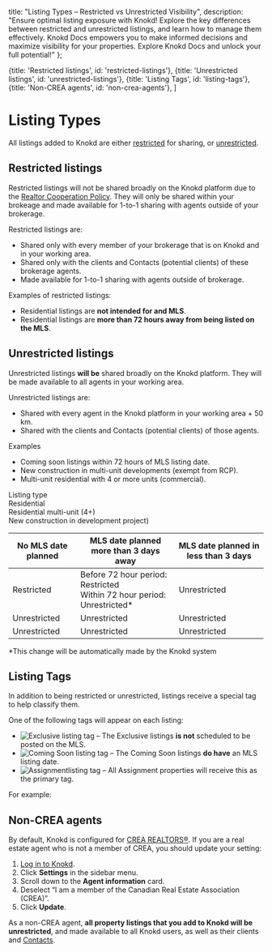 
<meta name="og:title" content="Understand Restricted vs Unrestricted Listings on Knokd" />
<meta name="og:description" content="Master listing visibility on Knokd! Learn how restricted & unrestricted listings differ & how to manage them for optimal exposure. Explore Knokd Docs!"/>

  title: "Listing Types – Restricted vs Unrestricted Visibility",
  description: "Ensure optimal listing exposure with Knokd! Explore the key differences between restricted and unrestricted listings, and learn how to manage them effectively. Knokd Docs empowers you to make informed decisions and maximize visibility for your properties. Explore Knokd Docs and unlock your full potential!"
};


  {title: 'Restricted listings', id: 'restricted-listings'},
  {title: 'Unrestricted listings', id: 'unrestricted-listings'},
  {title: 'Listing Tags', id: 'listing-tags'},
  {title: 'Non-CREA agents', id: 'non-crea-agents'},
]

<HeroPattern />

# Listing Types

All listings added to Knokd are either [restricted](#restricted-listings) for sharing, or [unrestricted](#unrestricted-listings).  

## Restricted listings

Restricted listings will not be shared broadly on the Knokd platform due to the [Realtor Cooperation Policy](/welcome-to-knokd/realtor-cooperation-policy). They will only be shared within your brokeage and made available for 1-to-1 sharing with agents outside of your brokerage.

Restricted listings are:
  * Shared only with every member of your brokerage that is on Knokd and in your working area.
  * Shared only with the clients and Contacts (potential clients) of these brokerage agents.
  * Made available for 1-to-1 sharing with agents outside of brokerage.

Examples of restricted listings:
  * Residential listings are **not intended for and MLS**.
  * Residential listings are **more than 72 hours away from being listed on the MLS**.

## Unrestricted listings

Unrestricted listings **will be** shared broadly on the Knokd platform. They will be made available to all agents in your working area.

Unrestricted listings are:
  * Shared with every agent in the Knokd platform in your working area + 50 km.
  * Shared with the clients and Contacts (potential clients) of those agents.

Examples
  * Coming soon listings within 72 hours of MLS listing date.
  * New construction in multi-unit developments (exempt from RCP). 
  * Multi-unit residential with 4 or more units (commercial).


<Screenshot 
  src="/images/screenshots/listing-category.png"
  alt="Listings cateagories when you create a listing on Knokd."
/>

<div className="frozen-column-container"> 
  <div className="col-left bg-indigo-300">
    <div className="col-left-item text-[var(--tw-prose-headings)] font-bold pseudo-underline">Listing type</div>
    <div className="col-left-item text-[var(--tw-prose-headings)]">Residential</div>
    <div className="col-left-item text-[var(--tw-prose-headings)]">Residential multi-unit (4+)</div>
    <div className="col-left-item text-[var(--tw-prose-headings)]">New construction in development project)</div>
  </div>
  <div className="col-right">
    <table>
      <thead>
        <tr>
          <th className="table-col-1 bg-indigo-300"><strong>No MLS date planned</strong></th>
          <th className="table-col-2 bg-indigo-300"><strong>MLS date planned more than 3 days away</strong></th>
          <th className="table-col-3 bg-indigo-300"><strong>MLS date planned in less than 3 days</strong></th>
        </tr>
      </thead>
      <tbody>
        <tr>
          <td className="table-col-1 text-yellow-700">Restricted</td>
          <td className="table-col-2">Before 72 hour period: <span className="text-yellow-700">Restricted</span> <br/> Within 72 hour period: <span className="text-green-700">Unrestricted*</span></td>
          <td className="table-col-3 text-green-700">Unrestricted</td>
        </tr>
        <tr>
          <td className="table-col-1 text-green-700">Unrestricted</td>
          <td className="table-col-2 text-green-700">Unrestricted</td>
          <td className="table-col-3 text-green-700">Unrestricted</td>
        </tr>
        <tr>
          <td className="table-col-1 text-green-700">Unrestricted</td>
          <td className="table-col-2 text-green-700">Unrestricted</td>
          <td className="table-col-3 text-green-700">Unrestricted</td>
        </tr>
      </tbody>
    </table>
  </div>
</div>

*This change will be automatically made by the Knokd system

## Listing Tags

In addition to being restricted or unrestricted, listings receive a special tag to help classify them.

One of the following tags will appear on each listing:
* <span><img src="/images/screenshots/listing-tags-exclusive.png" className="listing-tag" alt="Exclusive listing tag" /></span> – The Exclusive listings **is not** scheduled to be posted on the MLS.
* <span><img src="/images/screenshots/listing-tags-coming-soon.png" className="listing-tag" alt="Coming Soon listing tag" /></span> – The Coming Soon listings **do have** an MLS listing date.
* <span><img src="/images/screenshots/listing-tags-assignment.png" className="listing-tag" alt="Assignmentlisting tag" /></span> – All Assignment properties will receive this as the primary tag.

For example:

<Screenshot
  mobile={true}
  src="/images/screenshots/listing-flags.jpg"
  alt="A property listing with a tag reading Exclusive"
/>

## Non-CREA agents

By default, Knokd is configured for [CREA REALTORS®](https://www.crea.ca/). If you are a real estate agent who is not a member of CREA, you should update your setting:

1. <a href="https://app.knokd.com/login" target="_blank">Log in to Knokd</a>.
2. Click **Settings** in the sidebar menu.
2. Scroll down to the **Agent information** card.
3. Deselect “I am a member of the Canadian Real Estate Association (CREA)”.
4. Click **Update**.

As a non-CREA agent, **all property listings that you add to Knokd will be unrestricted**, and made available to all Knokd users, as well as their clients and [Contacts](/contacts/add-contacts).

